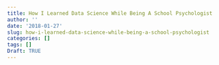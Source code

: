 ```yaml
---
title: How I Learned Data Science While Being A School Psychologist
author: ''
date: '2018-01-27'
slug: how-i-learned-data-science-while-being-a-school-psychologist
categories: []
tags: [] 
Draft: TRUE
---
```


